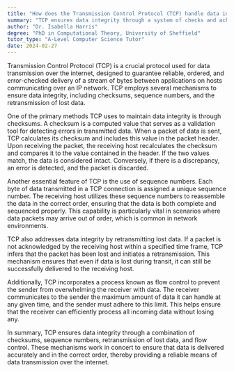 ```yaml
---
title: "How does the Transmission Control Protocol (TCP) handle data integrity?"
summary: "TCP ensures data integrity through a system of checks and acknowledgements, including checksums, sequence numbers, and retransmission of lost data."
author: "Dr. Isabella Harris"
degree: "PhD in Computational Theory, University of Sheffield"
tutor_type: "A-Level Computer Science Tutor"
date: 2024-02-27
---
```


Transmission Control Protocol (TCP) is a crucial protocol used for data transmission over the internet, designed to guarantee reliable, ordered, and error-checked delivery of a stream of bytes between applications on hosts communicating over an IP network. TCP employs several mechanisms to ensure data integrity, including checksums, sequence numbers, and the retransmission of lost data.

One of the primary methods TCP uses to maintain data integrity is through checksums. A checksum is a computed value that serves as a validation tool for detecting errors in transmitted data. When a packet of data is sent, TCP calculates its checksum and includes this value in the packet header. Upon receiving the packet, the receiving host recalculates the checksum and compares it to the value contained in the header. If the two values match, the data is considered intact. Conversely, if there is a discrepancy, an error is detected, and the packet is discarded.

Another essential feature of TCP is the use of sequence numbers. Each byte of data transmitted in a TCP connection is assigned a unique sequence number. The receiving host utilizes these sequence numbers to reassemble the data in the correct order, ensuring that the data is both complete and sequenced properly. This capability is particularly vital in scenarios where data packets may arrive out of order, which is common in network environments.

TCP also addresses data integrity by retransmitting lost data. If a packet is not acknowledged by the receiving host within a specified time frame, TCP infers that the packet has been lost and initiates a retransmission. This mechanism ensures that even if data is lost during transit, it can still be successfully delivered to the receiving host.

Additionally, TCP incorporates a process known as flow control to prevent the sender from overwhelming the receiver with data. The receiver communicates to the sender the maximum amount of data it can handle at any given time, and the sender must adhere to this limit. This helps ensure that the receiver can efficiently process all incoming data without losing any.

In summary, TCP ensures data integrity through a combination of checksums, sequence numbers, retransmission of lost data, and flow control. These mechanisms work in concert to ensure that data is delivered accurately and in the correct order, thereby providing a reliable means of data transmission over the internet.
    